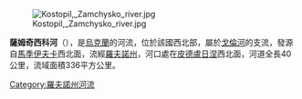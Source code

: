 [[Image:Kostopil,_Zamchysko_river.jpg|right]]

'''薩姆奇西科河'''（{{lang-uk|Замчисько}}），是[[烏克蘭|烏克蘭]]的河流，位於該國西北部，屬於[[戈倫河|戈倫河]]的支流，發源自[[馬季伊夫卡_(羅夫諾州)|馬季伊夫卡]]西北面，流經[[羅夫諾州|羅夫諾州]]，河口處在[[皮德盧日涅|皮德盧日涅]]西北面，河道全長40公里，流域面積336平方公里。

{{DEFAULTSORT:Замчисько (річка)}}
[[Category:羅夫諾州河流|Category:羅夫諾州河流]]


{{Ukraine-river-stub}}